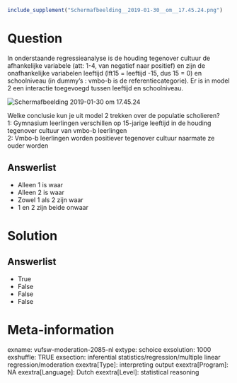 ```r
include_supplement("Schermafbeelding__2019-01-30__om__17.45.24.png")
```

Question
========
In onderstaande regressieanalyse is de houding tegenover cultuur de
afhankelijke variabele (att: 1-4, van negatief naar positief) en zijn de
onafhankelijke variabelen leeftijd (lft15 = leeftijd -15, dus 15 = 0) en
schoolniveau (in dummy’s : vmbo-b is de referentiecategorie). Er is in
model 2 een interactie toegevoegd tussen leeftijd en schoolniveau.  
  
<img src="Schermafbeelding__2019-01-30__om__17.45.24.png"
class="fr-fic fr-dii tvcss_2"
alt="Schermafbeelding 2019-01-30 om 17.45.24" />  
  
Welke conclusie kun je uit model 2 trekken over de populatie
scholieren?  
1: Gymnasium leerlingen verschillen op 15-jarige leeftijd in de houding
tegenover cultuur van vmbo-b leerlingen  
2: Vmbo-b leerlingen worden positiever tegenover cultuur naarmate ze
ouder worden

Answerlist
----------
* Alleen 1 is waar
* Alleen 2 is waar
* Zowel 1 als 2 zijn waar
* 1 en 2 zijn beide onwaar

Solution
========










Answerlist
----------
* True
* False
* False
* False

Meta-information
================
exname: vufsw-moderation-2085-nl
extype: schoice
exsolution: 1000
exshuffle: TRUE
exsection: inferential statistics/regression/multiple linear regression/moderation
exextra[Type]: interpreting output
exextra[Program]: NA
exextra[Language]: Dutch
exextra[Level]: statistical reasoning

